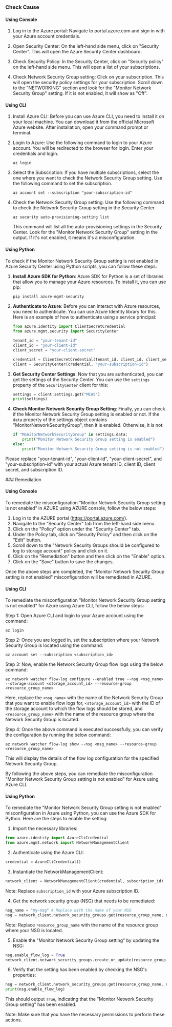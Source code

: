 

<Tabs><Tab title='Cause'>
### Check Cause

#### Using Console

1. Log in to the Azure portal: Navigate to portal.azure.com and sign in with your Azure account credentials.

2. Open Security Center: On the left-hand side menu, click on "Security Center". This will open the Azure Security Center dashboard.

3. Check Security Policy: In the Security Center, click on "Security policy" on the left-hand side menu. This will open a list of your subscriptions.

4. Check Network Security Group setting: Click on your subscription. This will open the security policy settings for your subscription. Scroll down to the "NETWORKING" section and look for the "Monitor Network Security Group" setting. If it is not enabled, it will show as "Off".

#### Using CLI

1. Install Azure CLI: Before you can use Azure CLI, you need to install it on your local machine. You can download it from the official Microsoft Azure website. After installation, open your command prompt or terminal.

2. Login to Azure: Use the following command to login to your Azure account. You will be redirected to the browser for login. Enter your credentials and login.
   ```
   az login
   ```
3. Select the Subscription: If you have multiple subscriptions, select the one where you want to check the Network Security Group setting. Use the following command to set the subscription.
   ```
   az account set --subscription "your-subscription-id"
   ```
4. Check the Network Security Group setting: Use the following command to check the Network Security Group setting in the Security Center.
   ```
   az security auto-provisioning-setting list
   ```
   This command will list all the auto-provisioning settings in the Security Center. Look for the "Monitor Network Security Group" setting in the output. If it's not enabled, it means it's a misconfiguration.

#### Using Python

To check if the Monitor Network Security Group setting is not enabled in Azure Security Center using Python scripts, you can follow these steps:

1. **Install Azure SDK for Python**: Azure SDK for Python is a set of libraries that allow you to manage your Azure resources. To install it, you can use pip:

   ```python
   pip install azure-mgmt-security
   ```

2. **Authenticate to Azure**: Before you can interact with Azure resources, you need to authenticate. You can use Azure Identity library for this. Here is an example of how to authenticate using a service principal:

   ```python
   from azure.identity import ClientSecretCredential
   from azure.mgmt.security import SecurityCenter

   tenant_id = "your-tenant-id"
   client_id = "your-client-id"
   client_secret = "your-client-secret"

   credential = ClientSecretCredential(tenant_id, client_id, client_secret)
   client = SecurityCenter(credential, "your-subscription-id")
   ```

3. **Get Security Center Settings**: Now that you are authenticated, you can get the settings of the Security Center. You can use the `settings` property of the `SecurityCenter` client for this:

   ```python
   settings = client.settings.get("MCAS")
   print(settings)
   ```

4. **Check Monitor Network Security Group Setting**: Finally, you can check if the Monitor Network Security Group setting is enabled or not. If the `data` property of the settings object contains "MonitorNetworkSecurityGroup", then it is enabled. Otherwise, it is not:

   ```python
   if "MonitorNetworkSecurityGroup" in settings.data:
       print("Monitor Network Security Group setting is enabled")
   else:
       print("Monitor Network Security Group setting is not enabled")
   ```

Please replace "your-tenant-id", "your-client-id", "your-client-secret", and "your-subscription-id" with your actual Azure tenant ID, client ID, client secret, and subscription ID.

</Tab>

<Tab title='Remediation'>
### Remediation

#### Using Console

To remediate the misconfiguration "Monitor Network Security Group setting is not enabled" in AZURE using AZURE console, follow the below steps:

1. Log in to the AZURE portal (https://portal.azure.com/).
2. Navigate to the "Security Center" tab from the left-hand side menu.
3. Click on the "Policy" option under the "Security Center" tab.
4. Under the Policy tab, click on "Security Policy" and then click on the "Edit" button.
5. Scroll down to the "Network Security Groups should be configured to log to storage account" policy and click on it.
6. Click on the "Remediation" button and then click on the "Enable" option.
7. Click on the "Save" button to save the changes.

Once the above steps are completed, the "Monitor Network Security Group setting is not enabled" misconfiguration will be remediated in AZURE.

#### Using CLI

To remediate the misconfiguration "Monitor Network Security Group setting is not enabled" for Azure using Azure CLI, follow the below steps:

Step 1: Open Azure CLI and login to your Azure account using the command:

```
az login
```

Step 2: Once you are logged in, set the subscription where your Network Security Group is located using the command:

```
az account set --subscription <subscription_id>
```

Step 3: Now, enable the Network Security Group flow logs using the below command:

```
az network watcher flow-log configure --enabled true --nsg <nsg_name> --storage-account <storage_account_id> --resource-group <resource_group_name>
```

Here, replace the `<nsg_name>` with the name of the Network Security Group that you want to enable flow logs for, `<storage_account_id>` with the ID of the storage account to which the flow logs should be stored, and `<resource_group_name>` with the name of the resource group where the Network Security Group is located.

Step 4: Once the above command is executed successfully, you can verify the configuration by running the below command:

```
az network watcher flow-log show --nsg <nsg_name> --resource-group <resource_group_name>
```

This will display the details of the flow log configuration for the specified Network Security Group.

By following the above steps, you can remediate the misconfiguration "Monitor Network Security Group setting is not enabled" for Azure using Azure CLI.

#### Using Python

To remediate the "Monitor Network Security Group setting is not enabled" misconfiguration in Azure using Python, you can use the Azure SDK for Python. Here are the steps to enable the setting:

1. Import the necessary libraries:

```python
from azure.identity import AzureCliCredential
from azure.mgmt.network import NetworkManagementClient
```

2. Authenticate using the Azure CLI:

```python
credential = AzureCliCredential()
```

3. Instantiate the NetworkManagementClient:

```python
network_client = NetworkManagementClient(credential, subscription_id)
```

Note: Replace `subscription_id` with your Azure subscription ID.

4. Get the network security group (NSG) that needs to be remediated:

```python
nsg_name = "my-nsg" # Replace with the name of your NSG
nsg = network_client.network_security_groups.get(resource_group_name, nsg_name)
```

Note: Replace `resource_group_name` with the name of the resource group where your NSG is located.

5. Enable the "Monitor Network Security Group setting" by updating the NSG:

```python
nsg.enable_flow_log = True
network_client.network_security_groups.create_or_update(resource_group_name, nsg_name, nsg)
```

6. Verify that the setting has been enabled by checking the NSG's properties:

```python
nsg = network_client.network_security_groups.get(resource_group_name, nsg_name)
print(nsg.enable_flow_log)
```

This should output `True`, indicating that the "Monitor Network Security Group setting" has been enabled.

Note: Make sure that you have the necessary permissions to perform these actions.


</Tab>
</Tabs>
